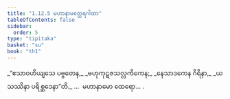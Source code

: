 ```yaml
---
title: "1.12.5 မဟာနာမတ္ထေရဂါထာ"
tableOfContents: false
sidebar:
  order: 5
type: "tipitaka"
basket: "su"
book: "th1"
---
```



<DynamicBreadcrumb />

<Division number="115" book="th1" e="ch" v="19" p="244">

<Paragraph number="257" type="verses" book="th1">
_“ဧသာဝဟိယျသေ ပဗ္ဗတေန,_  
_ဗဟုကုဋဇသလ္လကိကေန;_  
_နေသာဒကေန ဂိရိနာ,_  
_ယသဿိနာ ပရိစ္ဆဒေနာ”တိ._  


</Paragraph>
</Division>

<Paragraph number="258" type="center" book="th1">
…  မဟာနာမော ထေရော… .
</Paragraph>